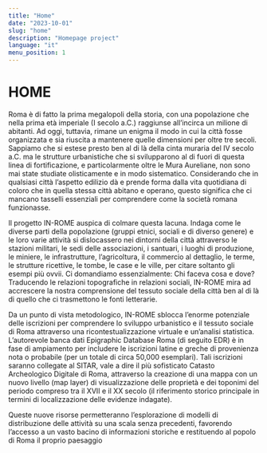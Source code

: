 ```yaml
---
title: "Home"
date: "2023-10-01"
slug: "home"
description: "Homepage project"
language: "it"
menu_position: 1
---
```



# HOME

Roma è di fatto la prima megalopoli della storia, con una popolazione che nella prima età imperiale (I secolo a.C.) raggiunse all’incirca un milione di abitanti. Ad oggi, tuttavia, rimane un enigma il modo in cui la città fosse organizzata e sia riuscita a mantenere quelle dimensioni per oltre tre secoli. Sappiamo che si estese presto ben al di là della cinta muraria del IV secolo a.C. ma le strutture urbanistiche che si svilupparono al di fuori di questa linea di fortificazione, e particolarmente oltre le Mura Aureliane, non sono mai state studiate olisticamente e in modo sistematico. Considerando che in qualsiasi città l’aspetto edilizio dà e prende forma dalla vita quotidiana di coloro che in quella stessa città abitano e operano, questo significa che ci mancano tasselli essenziali per comprendere come la società romana funzionasse.

Il progetto IN-ROME auspica di colmare questa lacuna. Indaga come le diverse parti della popolazione (gruppi etnici, sociali e di diverso genere) e le loro varie attività si dislocassero nei dintorni della città attraverso le stazioni militari, le sedi delle associazioni, i santuari, i luoghi di produzione, le miniere, le infrastrutture, l’agricoltura, il commercio al dettaglio, le terme, le strutture ricettive, le tombe, le case e le ville, per citare soltanto gli esempi più ovvii. Ci domandiamo essenzialmente: Chi faceva cosa e dove? Traducendo le relazioni topografiche in relazioni sociali, IN-ROME mira ad accrescere la nostra comprensione del tessuto sociale della città ben al di là di quello che ci trasmettono le fonti letterarie.

Da un punto di vista metodologico, IN-ROME sblocca l’enorme potenziale delle iscrizioni per comprendere lo sviluppo urbanistico e il tessuto sociale di Roma attraverso una ricontestualizzazione virtuale e un’analisi statistica. L’autorevole banca dati Epigraphic Database Roma (di seguito EDR) è in fase di ampiamento per includere le iscrizioni latine e greche di provenienza nota o probabile (per un totale di circa 50,000 esemplari). Tali iscrizioni saranno collegate al SITAR, vale a dire il più sofisticato Catasto Archeologico Digitale di Roma, attraverso la creazione di una mappa con un nuovo livello (map layer) di visualizzazione delle proprietà e dei toponimi del periodo compreso tra il XVII e il XX secolo (il riferimento storico principale in termini di localizzazione delle evidenze indagate).

Queste nuove risorse permetteranno l’esplorazione di modelli di distribuzione delle attività su una scala senza precedenti, favorendo l’accesso a un vasto bacino di informazioni storiche e restituendo al popolo di Roma il proprio paesaggio

<Box language="it" />
